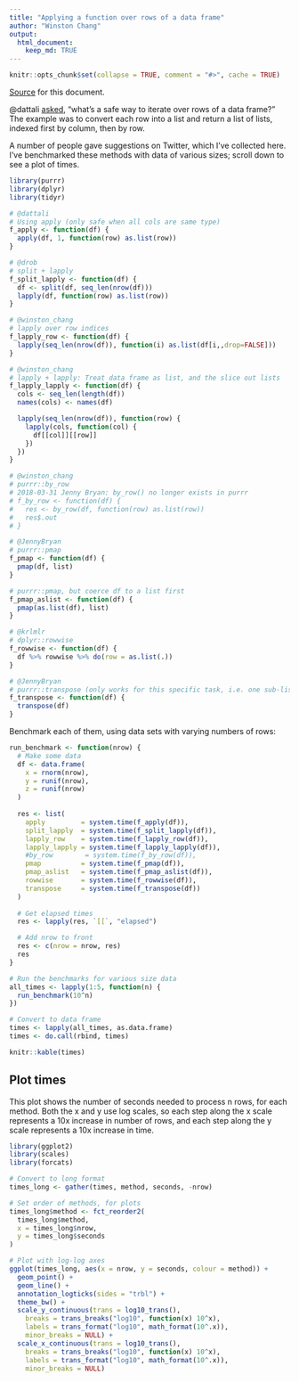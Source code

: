 ```yaml
---
title: "Applying a function over rows of a data frame"
author: "Winston Chang"
output:
  html_document:
    keep_md: TRUE
---
```


```r
knitr::opts_chunk$set(collapse = TRUE, comment = "#>", cache = TRUE)
```

[Source](https://gist.github.com/wch/0e564def155d976c04dd28a876dc04b4) for this document.

@dattali [asked](https://twitter.com/daattali/status/761058049859518464), "what's a safe way to iterate over rows of a data frame?" The example was to convert each row into a list and return a list of lists, indexed first by column, then by row.

A number of people gave suggestions on Twitter, which I've collected here. I've benchmarked these methods with data of various sizes; scroll down to see a plot of times.

```r
library(purrr)
library(dplyr)
library(tidyr)
```


```r
# @dattali
# Using apply (only safe when all cols are same type)
f_apply <- function(df) {
  apply(df, 1, function(row) as.list(row))  
}

# @drob
# split + lapply
f_split_lapply <- function(df) {
  df <- split(df, seq_len(nrow(df)))
  lapply(df, function(row) as.list(row))
}

# @winston_chang
# lapply over row indices
f_lapply_row <- function(df) {
  lapply(seq_len(nrow(df)), function(i) as.list(df[i,,drop=FALSE]))
}

# @winston_chang
# lapply + lapply: Treat data frame as list, and the slice out lists
f_lapply_lapply <- function(df) {
  cols <- seq_len(length(df))
  names(cols) <- names(df)

  lapply(seq_len(nrow(df)), function(row) {
    lapply(cols, function(col) {
      df[[col]][[row]]
    })
  })
}

# @winston_chang
# purrr::by_row
# 2018-03-31 Jenny Bryan: by_row() no longer exists in purrr
# f_by_row <- function(df) {
#   res <- by_row(df, function(row) as.list(row))
#   res$.out
# }

# @JennyBryan
# purrr::pmap
f_pmap <- function(df) {
  pmap(df, list)
}

# purrr::pmap, but coerce df to a list first
f_pmap_aslist <- function(df) {
  pmap(as.list(df), list)
}

# @krlmlr
# dplyr::rowwise
f_rowwise <- function(df) {
  df %>% rowwise %>% do(row = as.list(.))
}

# @JennyBryan
# purrr::transpose (only works for this specific task, i.e. one sub-list per row)
f_transpose <- function(df) {
  transpose(df)
}
```


Benchmark each of them, using data sets with varying numbers of rows:

```r
run_benchmark <- function(nrow) {
  # Make some data
  df <- data.frame(
    x = rnorm(nrow),
    y = runif(nrow),
    z = runif(nrow)
  )
  
  res <- list(
    apply         = system.time(f_apply(df)),
    split_lapply  = system.time(f_split_lapply(df)),
    lapply_row    = system.time(f_lapply_row(df)),
    lapply_lapply = system.time(f_lapply_lapply(df)),
    #by_row        = system.time(f_by_row(df)),
    pmap          = system.time(f_pmap(df)),
    pmap_aslist   = system.time(f_pmap_aslist(df)),
    rowwise       = system.time(f_rowwise(df)),
    transpose     = system.time(f_transpose(df))
  )
  
  # Get elapsed times
  res <- lapply(res, `[[`, "elapsed")

  # Add nrow to front
  res <- c(nrow = nrow, res)
  res
}

# Run the benchmarks for various size data
all_times <- lapply(1:5, function(n) {
  run_benchmark(10^n)
})

# Convert to data frame
times <- lapply(all_times, as.data.frame)
times <- do.call(rbind, times)

knitr::kable(times)
```


## Plot times

This plot shows the number of seconds needed to process n rows, for each method. Both the x and y use log scales, so each step along the x scale represents a 10x increase in number of rows, and each step along the y scale represents a 10x increase in time.

```r
library(ggplot2)
library(scales)
library(forcats)

# Convert to long format
times_long <- gather(times, method, seconds, -nrow)

# Set order of methods, for plots
times_long$method <- fct_reorder2(
  times_long$method,
  x = times_long$nrow,
  y = times_long$seconds
)

# Plot with log-log axes
ggplot(times_long, aes(x = nrow, y = seconds, colour = method)) +
  geom_point() +
  geom_line() +
  annotation_logticks(sides = "trbl") +
  theme_bw() +
  scale_y_continuous(trans = log10_trans(),
    breaks = trans_breaks("log10", function(x) 10^x),
    labels = trans_format("log10", math_format(10^.x)),
    minor_breaks = NULL) +
  scale_x_continuous(trans = log10_trans(),
    breaks = trans_breaks("log10", function(x) 10^x),
    labels = trans_format("log10", math_format(10^.x)),
    minor_breaks = NULL)
```
